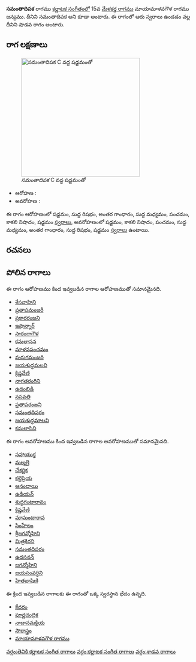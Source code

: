 {{Infobox ragam
	| name          	= సమంతాదిపక
	| synonym	    	= సమంతాదిపక
	| mela          	= 
	| chakra        	= 
	| janaka        	= 
	| type          	= శాడవ
	| arohanam      	= {{svaraC|S|R1|G3|M1|P|N3|S'}} 
	| avarohanam    	= {{svaraC|S'|N3|P|M1|G3|R1|S}}
	| jeeva         	=
	| chhaya        	=
	| nyasa         	=
	| vishesha      	= 
	| equivalent  		= 
}}
{{కర్ణాటక సంగీత రాగాలు}}
'''సమంతాదిపక''' రాగము [[కర్ణాటక సంగీతం]]లో 15వ [[మేళకర్త రాగము]] మాయామాళవగౌళ రాగము జన్యము. దీనిని సమంతాదిపక అని కూడా అంటారు. ఈ రాగంలో ఆరు స్వరాలు ఉండడం వల్ల దీనిని షాడవ రాగం అంటారు.


==రాగ లక్షణాలు==
[[Image:samantadipaka_kb2wiki.png|thumb|right|316px|''సమంతాదిపక'' C వద్ద షడ్జమంతో]]

* ఆరోహణ : {{svaraC|S|R1|G3|M1|P|N3|S'}} 
* అవరోహణ : {{svaraC|S'|N3|P|M1|G3|R1|S}}

ఈ రాగం ఆరోహణంలో షడ్జమం, సుద్ద  రిషభం, అంతర గాంధారం, సుద్ద మధ్యమం, పంచమం, కాకలి  నిషాదం, షడ్జమం [[స్వరాలు]], అవరోహణంలో షడ్జమం, కాకలి  నిషాదం, పంచమం, సుద్ద మధ్యమం, అంతర గాంధారం, సుద్ద  రిషభం, షడ్జమం [[స్వరాలు]] ఉంటాయి.

==రచనలు==



==పోలిన రాగాలు==
ఈ రాగం ఆరోహణము కింద ఇవ్వబడిన రాగాల ఆరోహణముతో సమానమైనది.
* [[శేసవాహిని]]
* [[ప్రతాపమంజరీ]]
* [[ప్రకారరంజని]]
* [[ఇషాన్నార్]]
* [[సారంగాగౌళ]]
* [[కమలాసన]]
* [[మాళవపంచమం]]
* [[వురుగమంజరి]]
* [[జయశుద్ధమలవి]]
* [[క్రిష్ణవేణి]]
* [[నాగతరంగిని]]
* [[ఉదంబిడి]]
* [[నసవతి]]
* [[ప్రతాపరంజని]]
* [[ సమంతదిపరం]]
* [[జయశుద్ధమాలవి]]
* [[కమలాసిని]]

ఈ రాగం అవరోహణము కింద ఇవ్వబడిన రాగాల అవరోహణముతో సమానమైనది.
* [[సహాయుక్త]]
* [[మల్మలై]]
* [[చేకర్ణిక]]
* [[కలైప్రియ]]
* [[ఆనందాయి]]
* [[ఉడియన్]]
* [[శుద్ధగంటారావం]]
* [[క్రిష్ణవేణి]]
* [[మాఘంటారావ]]
* [[సింహేలం]]
* [[శ్రీజగన్మోహిని]]
* [[మిత్రకిరని]]
* [[ సమంతదిపరం]]
* [[ఉదసనన్]]
* [[జగన్మోహిని]]
* [[జయసంవర్ధిని]]
* [[హితభాషిణి]]

ఈ క్రింద ఇవ్వబడిన రాగాలకు ఈ రాగంతో ఒక్క స్వరస్థాన భేదం ఉన్నది.
* [[కేదరం]]
* [[పూర్ణచంద్రిక]]
* [[నాదానమక్రియ]]
* [[సౌరాస్త్రం]]
* [[మాయామాళవగౌళ రాగము]]



[[వర్గం:తెవికి కర్ణాటక సంగీత రాగాలు]]
[[వర్గం:కర్ణాటక సంగీత రాగాలు]]
[[వర్గం:శాడవ రాగాలు]]